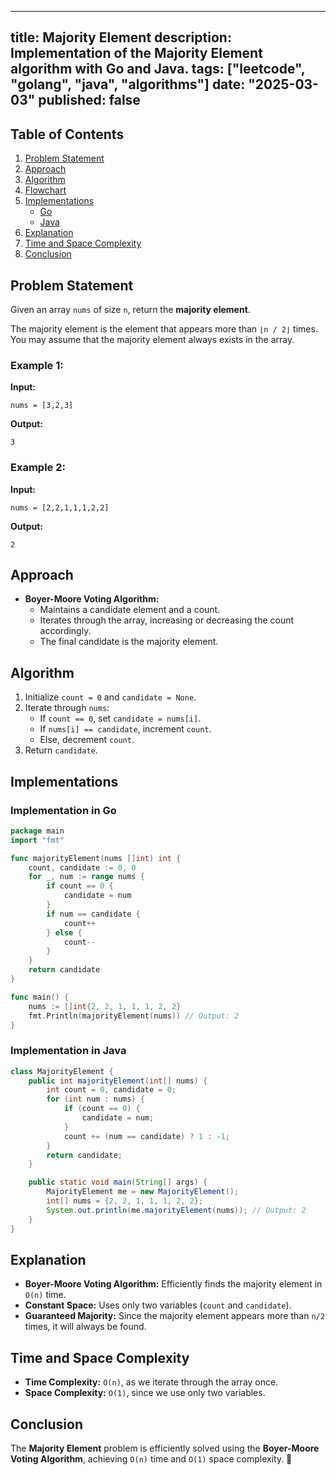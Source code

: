 ---
title: Majority Element
description: Implementation of the Majority Element algorithm with Go and Java.
tags: ["leetcode", "golang", "java", "algorithms"]
date: "2025-03-03"
published: false
----------------

## Table of Contents

1. [Problem Statement](#problem-statement)
2. [Approach](#approach)
3. [Algorithm](#algorithm)
4. [Flowchart](#flowchart)
5. [Implementations](#implementations)
   - [Go](#implementation-in-go)
   - [Java](#implementation-in-java)
6. [Explanation](#explanation)
7. [Time and Space Complexity](#time-and-space-complexity)
8. [Conclusion](#conclusion)

## Problem Statement

Given an array `nums` of size `n`, return the **majority element**.

The majority element is the element that appears more than `⌊n / 2⌋` times. You may assume that the majority element always exists in the array.

### Example 1:

**Input:**
```
nums = [3,2,3]
```
**Output:**
```
3
```

### Example 2:

**Input:**
```
nums = [2,2,1,1,1,2,2]
```
**Output:**
```
2
```

## Approach

- **Boyer-Moore Voting Algorithm:**
  - Maintains a candidate element and a count.
  - Iterates through the array, increasing or decreasing the count accordingly.
  - The final candidate is the majority element.

## Algorithm

1. Initialize `count = 0` and `candidate = None`.
2. Iterate through `nums`:
   - If `count == 0`, set `candidate = nums[i]`.
   - If `nums[i] == candidate`, increment `count`.
   - Else, decrement `count`.
3. Return `candidate`.

## Implementations

### Implementation in Go

```go
package main
import "fmt"

func majorityElement(nums []int) int {
    count, candidate := 0, 0
    for _, num := range nums {
        if count == 0 {
            candidate = num
        }
        if num == candidate {
            count++
        } else {
            count--
        }
    }
    return candidate
}

func main() {
    nums := []int{2, 2, 1, 1, 1, 2, 2}
    fmt.Println(majorityElement(nums)) // Output: 2
}
```

### Implementation in Java

```java
class MajorityElement {
    public int majorityElement(int[] nums) {
        int count = 0, candidate = 0;
        for (int num : nums) {
            if (count == 0) {
                candidate = num;
            }
            count += (num == candidate) ? 1 : -1;
        }
        return candidate;
    }

    public static void main(String[] args) {
        MajorityElement me = new MajorityElement();
        int[] nums = {2, 2, 1, 1, 1, 2, 2};
        System.out.println(me.majorityElement(nums)); // Output: 2
    }
}
```

## Explanation

- **Boyer-Moore Voting Algorithm:** Efficiently finds the majority element in `O(n)` time.
- **Constant Space:** Uses only two variables (`count` and `candidate`).
- **Guaranteed Majority:** Since the majority element appears more than `n/2` times, it will always be found.

## Time and Space Complexity

- **Time Complexity:** `O(n)`, as we iterate through the array once.
- **Space Complexity:** `O(1)`, since we use only two variables.

## Conclusion

The **Majority Element** problem is efficiently solved using the **Boyer-Moore Voting Algorithm**, achieving `O(n)` time and `O(1)` space complexity. 🚀

